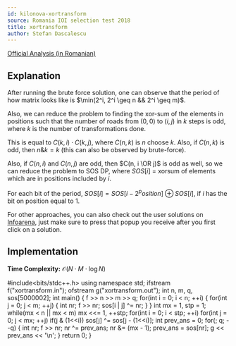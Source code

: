 ```yaml
---
id: kilonova-xortransform
source: Romania IOI selection test 2018
title: xortransform
author: Stefan Dascalescu
---
```


[Official Analysis (in Romanian)](https://github.com/roalgo-discord/Romanian-Olympiad-Solutions/blob/main/Baraj%20%2B%20Lot%20Seniori%20(IOI%20team%20selection%20tests)/2018/Lot%202/descriere_xortransform.pdf)

## Explanation

After running the brute force solution, one can observe that the period of how matrix looks like is $\min(2^i, 2^i \geq n && 2^i \geq m)$.

Also, we can reduce the problem to finding the xor-sum of the elements in positions such that the number of roads from $(0, 0)$ to $(i, j)$ in $k$ steps is odd, where $k$ is the number of transformations done.

This is equal to $C(k, i) \cdot C(k, j)$, where $C(n, k)$ is $n$ choose $k$. Also, if $C(n, k)$ is odd, then $n \& k = k$ (this can also be observed by brute-force).

Also, if $C(n, i)$ and $C(n, j)$ are odd, then $C(n, i \OR j)$ is odd as well, so we can reduce the problem to SOS DP, where $SOS[i]$ = xorsum of elements which are in positions included by $i$.

For each bit of the period, $SOS[i] = SOS[i - 2^position] \oplus SOS[i]$, if $i$ has the bit on position equal to $1$.

For other approaches, you can also check out the user solutions on [Infoarena](https://infoarena.ro/monitor?task=xortransform), just make sure to press that popup you receive after you first click on a solution.

## Implementation

**Time Complexity:** $\mathcal{O}(N \cdot M \cdot \log N)$

<LanguageSection>

<CPPSection>

#include<bits/stdc++.h>
using namespace std;
ifstream f("xortransform.in");
ofstream g("xortransform.out");
int n, m, q, sos[5000002];
int main()
{
    f >> n >> m >> q;
    for(int i = 0; i < n; ++i)
    {
        for(int j = 0; j < m; ++j)
        {
            int nr;
            f >> nr;
            sos[i | j] ^= nr;
        }
    }
    int mx = 1, stp = 1;
    while(mx < n || mx < m)
        mx <<= 1, ++stp;
    for(int i = 0; i < stp; ++i)
        for(int j = 0; j < mx; ++j)
            if(j & (1<<i))
                sos[j] ^= sos[j - (1<<i)];
    int prev_ans = 0;
    for(; q; --q)
    {
        int nr;
        f >> nr;
        nr ^= prev_ans;
        nr &= (mx - 1);
        prev_ans = sos[nr];
        g << prev_ans << '\n';
    }
    return 0;
}

</CPPSection>

</LanguageSection>
